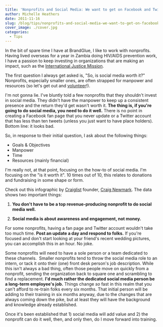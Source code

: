 ```yaml
---
title: 'Nonprofits and Social Media: We want to get on Facebook and Twitter, but is it really worth it?'
author: Michelle Heathers
date: 2011-11-16
slug: /blog/tips/nonprofits-and-social-media-we-want-to-get-on-facebook-and-twitter-but-is-it-really-worth-it
cover_image: ./cover.jpg
categories:
  - Tips
---
```


In the bit of spare time I have at BrandGlue, I like to work with nonprofits. Having lived overseas for a year in Zambia doing HIV/AIDS prevention work, I have a passion to keep investing in organizations that are making an impact, such as the [International Justice Mission](http://www.ijm.org/).

The first question I always get asked is, "So, is social media worth it?" Nonprofits, especially smaller ones, are often strapped for manpower and resources (so let's get out and [volunteer](http://www.volunteermatch.org/)!).

I'm not gonna lie. I've bluntly told a few nonprofits that they shouldn't invest in social media. They didn't have the manpower to keep up a consistent presence and the return they'd get wasn't worth it. **The thing is, if you're going to do social media, you need to do it well.** There is no point in creating a Facebook fan page that you never update or a Twitter account that has less than ten tweets (unless you just want to have place holders). Bottom line: it looks bad.

So, in response to their initial question, I ask about the following things:

- Goals & Objectives
- Manpower
- Time
- Resources (mainly financial)

I'm really not, at that point, focusing on the how-to of social media. I'm focusing on the "is it worth it". 10 times out of 10, this relates to donations and fundraising in some shape or form.

Check out this infographic by [Craiglist](http://mashable.com/follow/topics/craigslist/)</a> founder, [Craig Newmark](http://en.wikipedia.org/wiki/Craig_Newmark). The data shows two important things:

1. **You don't have to be a top revenue-producing nonprofit to do social media well.**

2. **Social media is about awareness and engagement, not money.**

For some nonprofits, having a fan page and Twitter account wouldn't take too much time. **Post an update a day and respond to folks.** If you're focused and don't start looking at your friend's recent wedding pictures, you can accomplish this in an hour. No joke.

Some nonprofits will need to have a sole person or a team dedicated to these
channels.  Smaller nonprofits tend to throw the social media role to an
intern, or tack it onto their (one) front desk person's job description. While
this isn't always a bad thing, often those people move on quickly from a
nonprofit, sending the organization back to square one and scrambling to find
a replacement. **I'd much rather the dedicated social media person be a
long-term employee's job.** Things change _so_ fast in this realm that
you can't afford to re-train folks every six months. That initial person will
be adding to their training in six months anyway, due to the changes that are
always coming down the pike, but at least they will have the background and
knowledge already established.

Once it's been established that 1) social media will add value and 2) the
nonprofit can do it well, then, and only then, do I move forward into training.
